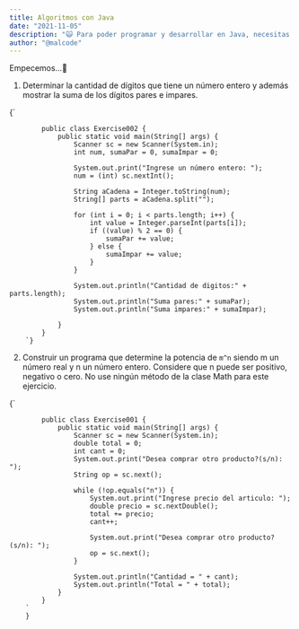 ```yaml
---
title: Algoritmos con Java
date: "2021-11-05"
description: "🙀 Para poder programar y desarrollar en Java, necesitas dos cosas: El JDK (Java Development Kit), o Kit de Desarrollo Java, que es un conjunto de librerías y un IDE, los dos más populares en la actualidad es IntelliJ IDE y Visual Studio Code."
author: "@malcode"
---
```


Empecemos…🤞


1. Determinar la cantidad de dígitos que tiene un número entero y además mostrar la suma de los dígitos pares e impares.

<SyntaxHighlighter language="java">
        {`

            public class Exercise002 {
                public static void main(String[] args) {
                    Scanner sc = new Scanner(System.in);
                    int num, sumaPar = 0, sumaImpar = 0;

                    System.out.print("Ingrese un número entero: ");
                    num = (int) sc.nextInt();

                    String aCadena = Integer.toString(num);
                    String[] parts = aCadena.split("");

                    for (int i = 0; i < parts.length; i++) {
                        int value = Integer.parseInt(parts[i]);
                        if ((value) % 2 == 0) {
                            sumaPar += value;
                        } else {
                            sumaImpar += value;
                        }
                    }

                    System.out.println("Cantidad de digitos:" + parts.length);
                    System.out.println("Suma pares:" + sumaPar);
                    System.out.println("Suma impares:" + sumaImpar);

                }
            }
        `}
</SyntaxHighlighter>

2. Construir un programa que determine la potencia de `m^n` siendo m un número real y n un número entero. Considere que n puede ser positivo, negativo o cero. No use ningún método de la clase Math para este ejercicio.
<SyntaxHighlighter language="java">
           {`
            
            public class Exercise001 {
                public static void main(String[] args) {
                    Scanner sc = new Scanner(System.in);
                    double total = 0;
                    int cant = 0;
                    System.out.print("Desea comprar otro producto?(s/n): ");
                    String op = sc.next();

                    while (!op.equals("n")) {
                        System.out.print("Ingrese precio del articulo: ");
                        double precio = sc.nextDouble();
                        total += precio;
                        cant++;

                        System.out.print("Desea comprar otro producto?(s/n): ");
                        op = sc.next();
                    }

                    System.out.println("Cantidad = " + cant);
                    System.out.println("Total = " + total);
                }
            }
        `
        }
</SyntaxHighlighter>